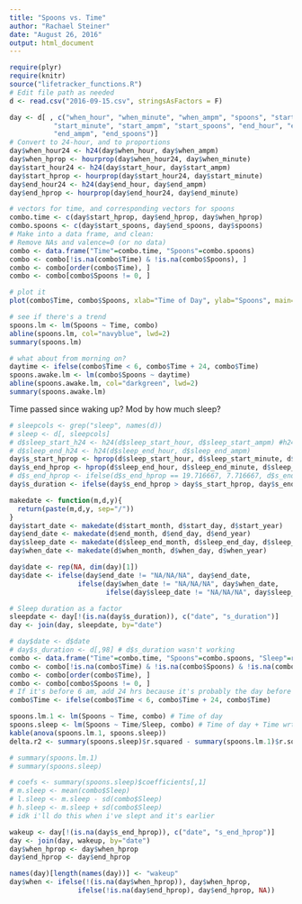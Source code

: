 ```yaml
---
title: "Spoons vs. Time"
author: "Rachael Steiner"
date: "August 26, 2016"
output: html_document
---
```


```r
require(plyr)
require(knitr)
source("lifetracker_functions.R")
# Edit file path as needed
d <- read.csv("2016-09-15.csv", stringsAsFactors = F)
```

```r
day <- d[ , c("when_hour", "when_minute", "when_ampm", "spoons", "start_hour", 
           "start_minute", "start_ampm", "start_spoons", "end_hour", "end_minute", 
           "end_ampm", "end_spoons")]
# Convert to 24-hour, and to proportions
day$when_hour24 <- h24(day$when_hour, day$when_ampm)
day$when_hprop <- hourprop(day$when_hour24, day$when_minute)
day$start_hour24 <- h24(day$start_hour, day$start_ampm)
day$start_hprop <- hourprop(day$start_hour24, day$start_minute)
day$end_hour24 <- h24(day$end_hour, day$end_ampm)
day$end_hprop <- hourprop(day$end_hour24, day$end_minute)

# vectors for time, and corresponding vectors for spoons
combo.time <- c(day$start_hprop, day$end_hprop, day$when_hprop)
combo.spoons <- c(day$start_spoons, day$end_spoons, day$spoons)
# Make into a data frame, and clean:
# Remove NAs and valence=0 (or no data)
combo <- data.frame("Time"=combo.time, "Spoons"=combo.spoons)
combo <- combo[!is.na(combo$Time) & !is.na(combo$Spoons), ]
combo <- combo[order(combo$Time), ]
combo <- combo[combo$Spoons != 0, ]
```

```r
# plot it
plot(combo$Time, combo$Spoons, xlab="Time of Day", ylab="Spoons", main="Spoons with respect to time of day", col="plum3", lwd=3)

# see if there's a trend
spoons.lm <- lm(Spoons ~ Time, combo)
abline(spoons.lm, col="navyblue", lwd=2)
summary(spoons.lm)

# what about from morning on?
daytime <- ifelse(combo$Time < 6, combo$Time + 24, combo$Time)
spoons.awake.lm <- lm(combo$Spoons ~ daytime)
abline(spoons.awake.lm, col="darkgreen", lwd=2)
summary(spoons.awake.lm)
```

Time passed since waking up? Mod by how much sleep?

```r
# sleepcols <- grep("sleep", names(d))
# sleep <- d[, sleepcols]
# d$sleep_start_h24 <- h24(d$sleep_start_hour, d$sleep_start_ampm) #h24 is contained in hprop
# d$sleep_end_h24 <- h24(d$sleep_end_hour, d$sleep_end_ampm)
day$s_start_hprop <- hprop(d$sleep_start_hour, d$sleep_start_minute, d$sleep_start_ampm)
day$s_end_hprop <- hprop(d$sleep_end_hour, d$sleep_end_minute, d$sleep_end_ampm)
# d$s_end_hprop <- ifelse(d$s_end_hprop == 19.716667, 7.716667, d$s_end_hprop)
day$s_duration <- ifelse(day$s_end_hprop > day$s_start_hprop, day$s_end_hprop - day$s_start_hprop, (day$s_end_hprop + 24) - day$s_start_hprop)
```

```r
makedate <- function(m,d,y){
  return(paste(m,d,y, sep="/"))
}
day$start_date <- makedate(d$start_month, d$start_day, d$start_year)
day$end_date <- makedate(d$end_month, d$end_day, d$end_year)
day$sleep_date <- makedate(d$sleep_end_month, d$sleep_end_day, d$sleep_end_year)
day$when_date <- makedate(d$when_month, d$when_day, d$when_year)

day$date <- rep(NA, dim(day)[1])
day$date <- ifelse(day$end_date != "NA/NA/NA", day$end_date, 
                 ifelse(day$when_date != "NA/NA/NA", day$when_date, 
                        ifelse(day$sleep_date != "NA/NA/NA", day$sleep_date, day$date)))

# Sleep duration as a factor
sleepdate <- day[!(is.na(day$s_duration)), c("date", "s_duration")]
day <- join(day, sleepdate, by="date")
```

```r
# day$date <- d$date
# day$s_duration <- d[,98] # d$s_duration wasn't working
combo <- data.frame("Time"=combo.time, "Spoons"=combo.spoons, "Sleep"=rep(day$s_duration, 3)) #c(day$s_duration, day$s_duration, day$s_duration))
combo <- combo[!is.na(combo$Time) & !is.na(combo$Spoons) & !is.na(combo$Sleep), ]
combo <- combo[order(combo$Time), ]
combo <- combo[combo$Spoons != 0, ]
# If it's before 6 am, add 24 hrs because it's probably the day before
combo$Time <- ifelse(combo$Time < 6, combo$Time + 24, combo$Time)

spoons.lm.1 <- lm(Spoons ~ Time, combo) # Time of day
spoons.sleep <- lm(Spoons ~ Time/Sleep, combo) # Time of day + Time wrt amount of sleep
kable(anova(spoons.lm.1, spoons.sleep))
delta.r2 <- summary(spoons.sleep)$r.squared - summary(spoons.lm.1)$r.squared

# summary(spoons.lm.1)
# summary(spoons.sleep)

# coefs <- summary(spoons.sleep)$coefficients[,1]
# m.sleep <- mean(combo$Sleep)
# l.sleep <- m.sleep - sd(combo$Sleep)
# h.sleep <- m.sleep + sd(combo$Sleep)
# idk i'll do this when i've slept and it's earlier

```

```r
wakeup <- day[!(is.na(day$s_end_hprop)), c("date", "s_end_hprop")]
day <- join(day, wakeup, by="date")
day$when_hprop <- day$when_hprop
day$end_hprop <- day$end_hprop

names(day)[length(names(day))] <- "wakeup"
day$when <- ifelse(!(is.na(day$when_hprop)), day$when_hprop,
                 ifelse(!is.na(day$end_hprop), day$end_hprop, NA))
```








